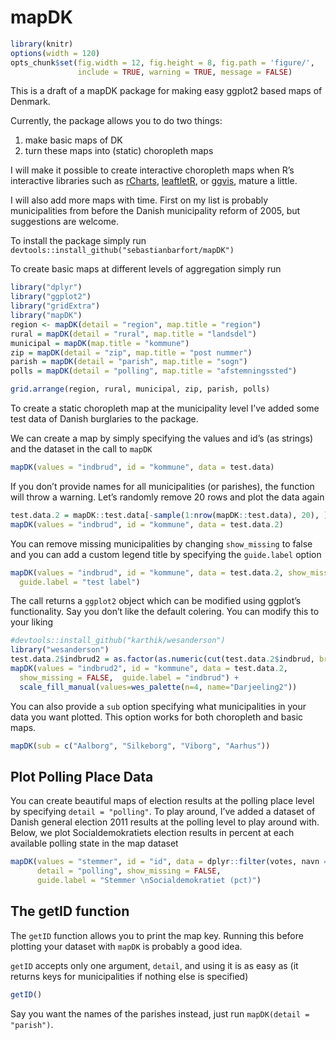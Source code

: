 # mapDK

```r
library(knitr)
options(width = 120)
opts_chunk$set(fig.width = 12, fig.height = 8, fig.path = 'figure/',
               include = TRUE, warning = TRUE, message = FALSE)
```

This is a draft of a mapDK package for making easy ggplot2 based maps of Denmark.

Currently, the package allows you to do two things:

1. make basic maps of DK
2. turn these maps into (static) choropleth maps

I will make it possible to create interactive choropleth maps when R's interactive libraries such as [rCharts](https://github.com/ramnathv/rCharts), [leaftletR](https://github.com/rstudio/leaflet), or [ggvis](https://github.com/rstudio/ggvis), mature a little. 

I will also add more maps with time. First on my list is probably municipalities from before the Danish municipality reform of 2005, but suggestions are welcome. 

To install the package simply run `devtools::install_github("sebastianbarfort/mapDK")`

To create basic maps at different levels of aggregation simply run

```r
library("dplyr")
library("ggplot2")
library("gridExtra")
library("mapDK")
region <- mapDK(detail = "region", map.title = "region")
rural = mapDK(detail = "rural", map.title = "landsdel")
municipal = mapDK(map.title = "kommune")
zip = mapDK(detail = "zip", map.title = "post nummer")
parish = mapDK(detail = "parish", map.title = "sogn")
polls = mapDK(detail = "polling", map.title = "afstemningssted")

grid.arrange(region, rural, municipal, zip, parish, polls)
```

To create a static choropleth map at the municipality level I've added some test data of Danish burglaries to the package. 

We can create a map by simply specifying the values and id's (as strings) and the dataset in the call to `mapDK`

```r
mapDK(values = "indbrud", id = "kommune", data = test.data)
````

If you don't provide names for all municipalities (or parishes), the function will throw a warning. Let's randomly remove 20 rows and plot the data again

```r
test.data.2 = mapDK::test.data[-sample(1:nrow(mapDK::test.data), 20), ]
mapDK(values = "indbrud", id = "kommune", data = test.data.2)
```

You can remove missing municipalities by changing `show_missing` to false and you can add a custom legend title by specifying the `guide.label` option

```r
mapDK(values = "indbrud", id = "kommune", data = test.data.2, show_missing = FALSE,
  guide.label = "test label")
```

The call returns a `ggplot2` object which can be modified using ggplot's functionality. Say you don't like the default colering. You can modify this to your liking

```r
#devtools::install_github("karthik/wesanderson")
library("wesanderson")
test.data.2$indbrud2 = as.factor(as.numeric(cut(test.data.2$indbrud, breaks = 4)))
mapDK(values = "indbrud2", id = "kommune", data = test.data.2,
  show_missing = FALSE,  guide.label = "indbrud") +
  scale_fill_manual(values=wes_palette(n=4, name="Darjeeling2"))

```

You can also provide a `sub` option specifying what municipalities in your data you want plotted. This option works for both choropleth and basic maps. 

```r
mapDK(sub = c("Aalborg", "Silkeborg", "Viborg", "Aarhus"))
```

## Plot Polling Place Data

You can create beautiful maps of election results at the polling place level by specifying `detail = "polling"`. To play around, I've added a dataset of Danish general election 2011 results at the polling level to play around with. Below, we plot Socialdemokratiets election results in percent at each available polling state in the map dataset

```r
mapDK(values = "stemmer", id = "id", data = dplyr::filter(votes, navn == "Socialdemokratiet"), 
      detail = "polling", show_missing = FALSE, 
      guide.label = "Stemmer \nSocialdemokratiet (pct)")
```


## The getID function

The `getID` function allows you to print the map key. Running this before plotting your dataset with `mapDK` is probably a good idea. 

`getID` accepts only one argument, `detail`, and using it is as easy as (it returns keys for municipalities if nothing else is specified)

```r
getID()
```

Say you want the names of the parishes instead, just run `mapDK(detail = "parish")`.




